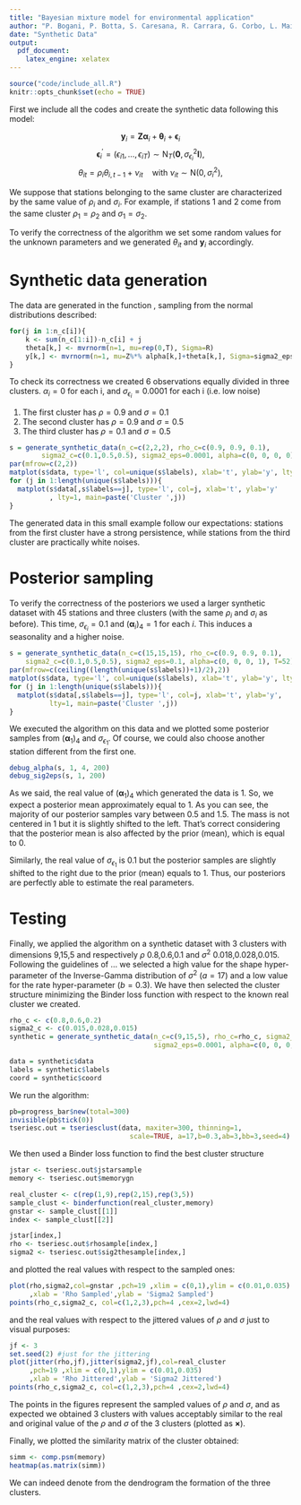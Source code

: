 ```yaml
---
title: "Bayesian mixture model for environmental application"
author: "P. Bogani, P. Botta, S. Caresana, R. Carrara, G. Corbo, L. Mainini"
date: "Synthetic Data"
output:
  pdf_document:
    latex_engine: xelatex
---
```


```r
source("code/include_all.R")
knitr::opts_chunk$set(echo = TRUE)
```

First we include all the codes and create the synthetic data following this model:

$$
\mathbf{y}_i=\mathbf{Z} \boldsymbol{\alpha}_i+\boldsymbol{\theta}_i+\boldsymbol{\epsilon}_i
$$
$$
\boldsymbol{\epsilon}_i^{\prime}=\left(\epsilon_{i 1}, \ldots, \epsilon_{i T}\right) \sim \mathrm{N}_T\left(\mathbf{0}, \sigma_{\epsilon_i}^2 \mathbf{I}\right),
$$
$$
\theta_{i t}=\rho_i \theta_{i, t-1}+\nu_{i t} \quad \text{with }\nu_{i t}\sim \mathrm{N}\left(0, \sigma_{i}^2 \right),
$$

We suppose that stations belonging to the same cluster are characterized by the same value of $\rho_i$ and $\sigma_i$. For example, if stations 1 and 2 come from the same cluster
$\rho_1 = \rho_2$  and $\sigma_1 = \sigma_2$.

To verify the correctness of the algorithm we set some random values for the unknown parameters and we generated $\theta_{it}$ and $\boldsymbol{y}_i$ accordingly.

# Synthetic data generation

The data are generated in the function \texttt{generate synthetic data}, sampling from the normal distributions described:

```r
for(j in 1:n_c[i]){
    k <- sum(n_c[1:i])-n_c[i] + j
    theta[k,] <- mvrnorm(n=1, mu=rep(0,T), Sigma=R)
    y[k,] <- mvrnorm(n=1, mu=Z%*% alpha[k,]+theta[k,], Sigma=sigma2_eps[k]*diag(T))
}
```

To check its correctness we created 6 observations equally divided in three clusters. $\alpha_i=0$ for each i, and $\sigma_{\epsilon_i}=0.0001$ for each i (i.e. low noise)

1. The first cluster has $\rho=0.9$ and $\sigma=0.1$
2. The second cluster has $\rho=0.9$ and $\sigma=0.5$
3. The third cluster has $\rho=0.1$ and $\sigma=0.5$

```r
s = generate_synthetic_data(n_c=c(2,2,2), rho_c=c(0.9, 0.9, 0.1),
        sigma2_c=c(0.1,0.5,0.5), sigma2_eps=0.0001, alpha=c(0, 0, 0, 0), T=52)
par(mfrow=c(2,2))
matplot(s$data, type='l', col=unique(s$labels), xlab='t', ylab='y', lty=1, main='y')
for (j in 1:length(unique(s$labels))){
  matplot(s$data[,s$labels==j], type='l', col=j, xlab='t', ylab='y'
          , lty=1, main=paste('Cluster ',j))
}
```

The generated data in this small example follow our expectations: stations from the first cluster have a strong persistence, while stations from the third cluster are practically white noises.

# Posterior sampling

To verify the correctness of the posteriors we used a larger synthetic dataset with 45 stations and three clusters (with the same $\rho_i$ and $\sigma_i$ as before). This time, $\sigma_{\epsilon_i}=0.1$ and $(\boldsymbol{\alpha}_i)_4=1$ for each $i$. This induces a seasonality and a higher noise.

```r
s = generate_synthetic_data(n_c=c(15,15,15), rho_c=c(0.9, 0.9, 0.1),
    sigma2_c=c(0.1,0.5,0.5), sigma2_eps=0.1, alpha=c(0, 0, 0, 1), T=52)
par(mfrow=c(ceiling((length(unique(s$labels))+1)/2),2))
matplot(s$data, type='l', col=unique(s$labels), xlab='t', ylab='y', lty=1, main='y')
for (j in 1:length(unique(s$labels))){
  matplot(s$data[,s$labels==j], type='l', col=j, xlab='t', ylab='y',
          lty=1, main=paste('Cluster ',j))
}
```

We executed the algorithm on this data and we plotted some posterior samples from $(\boldsymbol{\alpha}_1)_4$ and $\sigma_{\epsilon_1}$. Of course, we could also choose another station different from the first one.

```r
debug_alpha(s, 1, 4, 200)
debug_sig2eps(s, 1, 200)
```

As we said, the real value of $(\boldsymbol{\alpha}_1)_4$ which generated the data is 1. So, we expect a posterior mean approximately equal to 1. As you can see, the majority of our posterior samples vary between 0.5 and 1.5. The mass is not centered in 1 but it is slightly shifted to the left. That's correct considering that the posterior mean is also affected by the prior (mean), which is equal to 0.

Similarly, the real value of $\sigma_{\epsilon_1}$ is 0.1 but the posterior samples are slightly shifted to the right due to the prior (mean) equals to 1.
Thus, our posteriors are perfectly able to estimate the real parameters.

# Testing

Finally, we applied the algorithm on a synthetic dataset with 3 clusters with dimensions 9,15,5 and respectively $\rho$ 0.8,0.6,0.1 and $\sigma^2$ 0.018,0.028,0.015.
Following the guidelines of ... we selected a high value for the shape hyper-parameter of the Inverse-Gamma distribution of $\sigma^2$ ($a=17$) and a low value for the rate hyper-parameter ($b=0.3$). We have then selected the cluster structure minimizing the Binder loss function with respect to the known real cluster we created.

```r
rho_c <- c(0.8,0.6,0.2) 
sigma2_c <- c(0.015,0.028,0.015)
synthetic = generate_synthetic_data(n_c=c(9,15,5), rho_c=rho_c, sigma2_c=sigma2_c,
                                    sigma2_eps=0.0001, alpha=c(0, 0, 0, 0), T=52)

data = synthetic$data
labels = synthetic$labels
coord = synthetic$coord
```

We run the algorithm:

```r
pb=progress_bar$new(total=300)
invisible(pb$tick(0))
tseriesc.out = tseriesclust(data, maxiter=300, thinning=1, 
                              scale=TRUE, a=17,b=0.3,ab=3,bb=3,seed=4)
```

We then used a Binder loss function to find the best cluster structure

```r
jstar <- tseriesc.out$jstarsample
memory <- tseriesc.out$memorygn

real_cluster <- c(rep(1,9),rep(2,15),rep(3,5))
sample_clust <- binderfunction(real_cluster,memory)
gnstar <- sample_clust[[1]]
index <- sample_clust[[2]]

jstar[index,]
rho <- tseriesc.out$rhosample[index,]
sigma2 <- tseriesc.out$sig2thesample[index,]
```

and plotted the real values with respect to the sampled ones:

```r
plot(rho,sigma2,col=gnstar ,pch=19 ,xlim = c(0,1),ylim = c(0.01,0.035)
     ,xlab = 'Rho Sampled',ylab = 'Sigma2 Sampled')
points(rho_c,sigma2_c, col=c(1,2,3),pch=4 ,cex=2,lwd=4)
```

and the real values with respect to the jittered values of $\rho$ and $\sigma$ just to visual purposes:

```r
jf <- 3   
set.seed(2) #just for the jittering
plot(jitter(rho,jf),jitter(sigma2,jf),col=real_cluster 
     ,pch=19 ,xlim = c(0,1),ylim = c(0.01,0.035)
     ,xlab = 'Rho Jittered',ylab = 'Sigma2 Jittered')
points(rho_c,sigma2_c, col=c(1,2,3),pch=4 ,cex=2,lwd=4)

```

The points in the figures represent the sampled values of $\rho$ and $\sigma$, and as expected we obtained 3 clusters with values acceptably similar to the real and original value of the $\rho$ and $\sigma$ of the 3 clusters (plotted as $\boldsymbol{\times}$).

Finally, we plotted the similarity matrix of the cluster obtained:

```r
simm <- comp.psm(memory)
heatmap(as.matrix(simm))
```

We can indeed denote from the dendrogram the formation of the three clusters.